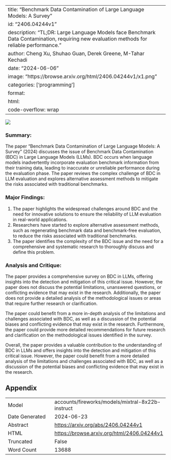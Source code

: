 
---
title: "Benchmark Data Contamination of Large Language Models: A Survey"
id: "2406.04244v1"
description: "TL;DR: Large Language Models face Benchmark Data Contamination, requiring new evaluation methods for reliable performance."
author: Cheng Xu, Shuhao Guan, Derek Greene, M-Tahar Kechadi
date: "2024-06-06"
image: "https://browse.arxiv.org/html/2406.04244v1/x1.png"
categories: ['programming']
format:
  html:
    code-overflow: wrap
---

![](https://browse.arxiv.org/html/2406.04244v1/x1.png)

### Summary:

The paper "Benchmark Data Contamination of Large Language Models: A Survey" (2024) discusses the issue of Benchmark Data Contamination (BDC) in Large Language Models (LLMs). BDC occurs when language models inadvertently incorporate evaluation benchmark information from their training data, leading to inaccurate or unreliable performance during the evaluation phase. The paper reviews the complex challenge of BDC in LLM evaluation and explores alternative assessment methods to mitigate the risks associated with traditional benchmarks.

### Major Findings:

1. The paper highlights the widespread challenges around BDC and the need for innovative solutions to ensure the reliability of LLM evaluation in real-world applications.
2. Researchers have started to explore alternative assessment methods, such as regenerating benchmark data and benchmark-free evaluation, to reduce the risks associated with traditional benchmarks.
3. The paper identifies the complexity of the BDC issue and the need for a comprehensive and systematic research to thoroughly discuss and define this problem.

### Analysis and Critique:

The paper provides a comprehensive survey on BDC in LLMs, offering insights into the detection and mitigation of this critical issue. However, the paper does not discuss the potential limitations, unanswered questions, or conflicting evidence that may exist in the research. Additionally, the paper does not provide a detailed analysis of the methodological issues or areas that require further research or clarification.

The paper could benefit from a more in-depth analysis of the limitations and challenges associated with BDC, as well as a discussion of the potential biases and conflicting evidence that may exist in the research. Furthermore, the paper could provide more detailed recommendations for future research and clarification on the methodological issues identified in the survey.

Overall, the paper provides a valuable contribution to the understanding of BDC in LLMs and offers insights into the detection and mitigation of this critical issue. However, the paper could benefit from a more detailed analysis of the limitations and challenges associated with BDC, as well as a discussion of the potential biases and conflicting evidence that may exist in the research.

## Appendix

|          |          |
|----------|----------|
| Model     | accounts/fireworks/models/mixtral-8x22b-instruct       |
| Date Generated     | 2024-06-23       |
| Abstract | [https://arxiv.org/abs/2406.04244v1](https://arxiv.org/abs/2406.04244v1)        |
| HTML     | [https://browse.arxiv.org/html/2406.04244v1](https://browse.arxiv.org/html/2406.04244v1)       |
| Truncated       | False       |
| Word Count       | 13688       |